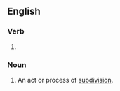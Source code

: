 ==English==

===Verb===
{{head|en|verb form}}

# {{present participle of|subdivide|lang=en|nocat=1}}

===Noun===
{{en-noun}}

# An act or process of [[subdivision]].